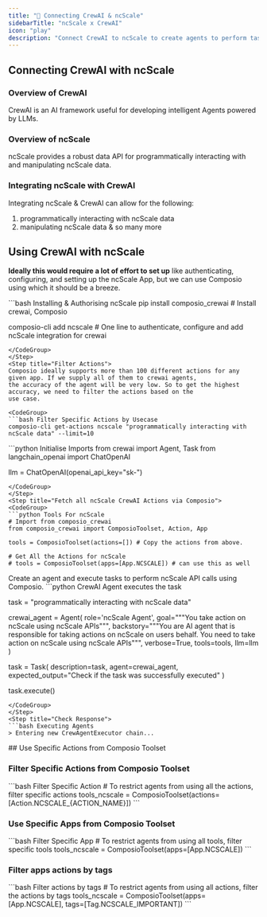 ```yaml
---
title: "🚀 Connecting CrewAI & ncScale"
sidebarTitle: "ncScale x CrewAI"
icon: "play"
description: "Connect CrewAI to ncScale to create agents to perform tasks using natural language"
---
```


## Connecting CrewAI with ncScale

### Overview of CrewAI

CrewAI is an AI framework useful for developing intelligent Agents powered by LLMs.

### Overview of ncScale

ncScale provides a robust data API for programmatically interacting with and manipulating ncScale data.

### Integrating ncScale with CrewAI

Integrating ncScale & CrewAI can allow for the following:

1. programmatically interacting with ncScale data
2. manipulating ncScale data
& so many more

## Using CrewAI with ncScale

<Steps>
<Step title="Setting Up the Environment">

**Ideally this would require a lot of effort to set up** like authenticating, configuring, and setting up the ncScale App, but we can use Composio using which it should be a breeze.

<CodeGroup>
```bash Installing & Authorising ncScale
pip install composio_crewai # Install crewai, Composio 

composio-cli add ncscale # One line to authenticate, configure and add ncScale integration for crewai
```
</CodeGroup>
</Step>
<Step title="Filter Actions">
Composio ideally supports more than 100 different actions for any given app. If we supply all of them to crewai agents, 
the accuracy of the agent will be very low. So to get the highest accuracy, we need to filter the actions based on the 
use case.

<CodeGroup>
```bash Filter Specific Actions by Usecase
composio-cli get-actions ncscale "programmatically interacting with ncScale data" --limit=10
```
</CodeGroup>

</Step>
<Step title="Import Base Packages">

<CodeGroup>
```python Initialise Imports
from crewai import Agent, Task
from langchain_openai import ChatOpenAI

llm = ChatOpenAI(openai_api_key="sk-<OPENAI KEY>")
```
</CodeGroup>
</Step>
<Step title="Fetch all ncScale CrewAI Actions via Composio">
<CodeGroup>
```python Tools For ncScale
# Import from composio_crewai
from composio_crewai import ComposioToolset, Action, App

tools = ComposioToolset(actions=[]) # Copy the actions from above. 

# Get All the Actions for ncScale
# tools = ComposioToolset(apps=[App.NCSCALE]) # can use this as well
```
</CodeGroup>
</Step>
<Step title="Execute the Agent">
Create an agent and execute tasks to perform ncScale API calls using Composio. 
<CodeGroup>
```python CrewAI Agent executes the task

task = "programmatically interacting with ncScale data"

crewai_agent = Agent(
    role='ncScale Agent',
    goal="""You take action on ncScale using ncScale APIs""",
    backstory="""You are AI agent that is responsible for taking actions on ncScale on users behalf. You need to take action on ncScale using ncScale APIs""",
    verbose=True,
    tools=tools,
    llm=llm
)

task = Task(
    description=task,
    agent=crewai_agent,
    expected_output="Check if the task was successfully executed"
)

task.execute()
```
</CodeGroup>
</Step>
<Step title="Check Response">
```bash Executing Agents
> Entering new CrewAgentExecutor chain...
```
</Step>
</Steps>
## Use Specific Actions from Composio Toolset

### Filter Specific Actions from Composio Toolset

<CodeGroup>
```bash Filter Specific Action
# To restrict agents from using all the actions, filter specific actions
tools_ncscale = ComposioToolset(actions=[Action.NCSCALE_{ACTION_NAME}])
```
</CodeGroup>

### Use Specific Apps from Composio Toolset
<CodeGroup>
```bash Filter Specific App
# To restrict agents from using all tools, filter specific tools
tools_ncscale = ComposioToolset(apps=[App.NCSCALE])
```
</CodeGroup>

### Filter apps actions by tags 
<CodeGroup>
```bash Filter actions by tags
# To restrict agents from using all actions, filter the actions by tags
tools_ncscale = ComposioToolset(apps=[App.NCSCALE], tags=[Tag.NCSCALE_IMPORTANT])
```
</CodeGroup>